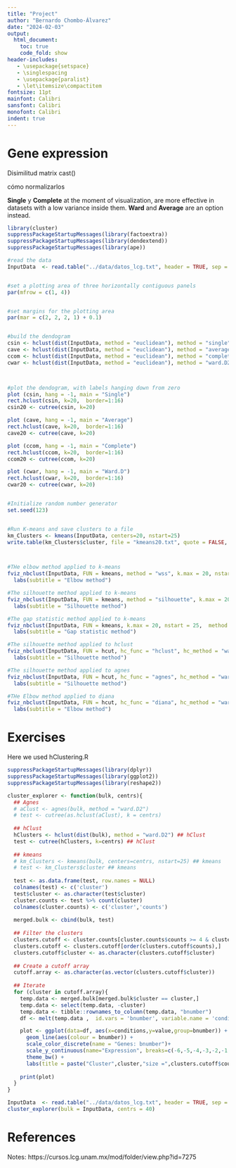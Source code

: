 ```yaml
---
title: "Project"
author: "Bernardo Chombo-Álvarez"
date: "2024-02-03"
output:
  html_document:
    toc: true
    code_fold: show
header-includes:
   - \usepackage{setspace}
   - \singlespacing
   - \usepackage{paralist}
   - \let\itemsize\compactitem
fontsize: 11pt
mainfont: Calibri
sansfont: Calibri
monofont: Calibri
indent: true
---
```

# Gene expression
Disimilitud matrix
cast()

cómo normalizarlos


**Single** y **Complete** at the moment of visualization, are more effective in datasets with a low variance inside them. **Ward** and **Average** are an option instead.

```R
library(cluster)
suppressPackageStartupMessages(library(factoextra))
suppressPackageStartupMessages(library(dendextend))
suppressPackageStartupMessages(library(ape))

#read the data
InputData  <- read.table("../data/datos_lcg.txt", header = TRUE, sep = ",", quote="", row.names = 1)


#set a plotting area of three horizontally contiguous panels
par(mfrow = c(1, 4))


#set margins for the plotting area
par(mar = c(2, 2, 2, 1) + 0.1)


#build the dendogram
csin <- hclust(dist(InputData, method = "euclidean"), method = "single")
cave <- hclust(dist(InputData, method = "euclidean"), method = "average")
ccom <- hclust(dist(InputData, method = "euclidean"), method = "complete")
cwar <- hclust(dist(InputData, method = "euclidean"), method = "ward.D2")



#plot the dendogram, with labels hanging down from zero
plot (csin, hang = -1, main = "Single")
rect.hclust(csin, k=20,  border=1:16)
csin20 <- cutree(csin, k=20)

plot (cave, hang = -1, main = "Average")
rect.hclust(cave, k=20,  border=1:16)
cave20 <- cutree(cave, k=20)

plot (ccom, hang = -1, main = "Complete")
rect.hclust(ccom, k=20,  border=1:16)
ccom20 <- cutree(ccom, k=20)

plot (cwar, hang = -1, main = "Ward.D")
rect.hclust(cwar, k=20,  border=1:16)
cwar20 <- cutree(cwar, k=20)


#Initialize random number generator
set.seed(123)


#Run K-means and save clusters to a file
km_Clusters <- kmeans(InputData, centers=20, nstart=25)
write.table(km_Clusters$cluster, file = "kmeans20.txt", quote = FALSE, row.names = TRUE, col.names = FALSE) 



#THe elbow method applied to k-means
fviz_nbclust(InputData, FUN = kmeans, method = "wss", k.max = 20, nstart = 25) +
  labs(subtitle = "Elbow method")

#The silhouette method applied to k-means
fviz_nbclust(InputData, FUN = kmeans, method = "silhouette", k.max = 20, nstart = 25) +
  labs(subtitle = "Silhouette method")

#The gap statistic method applied to k-means 
fviz_nbclust(InputData, FUN = kmeans, k.max = 20, nstart = 25,  method = "gap_stat", nboot = 50) +
  labs(subtitle = "Gap statistic method")

#The silhouette method applied to hclust
fviz_nbclust(InputData, FUN = hcut, hc_func = "hclust", hc_method = "ward.D2", method = "silhouette", k.max = 20) +
  labs(subtitle = "Silhouette method")

#The silhouette method applied to agnes
fviz_nbclust(InputData, FUN = hcut, hc_func = "agnes", hc_method = "ward.D2", method = "silhouette", k.max = 20) +
  labs(subtitle = "Silhouette method")

#THe Elbow method applied to diana
fviz_nbclust(InputData, FUN = hcut, hc_func = "diana", hc_method = "ward.D2", method = "wss", k.max = 20) +
  labs(subtitle = "Elbow method")
```

# Exercises
Here we used hClustering.R

```R
suppressPackageStartupMessages(library(dplyr))
suppressPackageStartupMessages(library(ggplot2))
suppressPackageStartupMessages(library(reshape2))

cluster_explorer <- function(bulk, centrs){
  ## Agnes
  # aClust <- agnes(bulk, method = "ward.D2")
  # test <- cutree(as.hclust(aClust), k = centrs)
  
  ## hClust
  hClusters <- hclust(dist(bulk), method = "ward.D2") ## hClust
  test <- cutree(hClusters, k=centrs) ## hClust
  
  ## kmeans
  # km_Clusters <- kmeans(bulk, centers=centrs, nstart=25) ## kmeans
  # test <- km_Clusters$cluster ## kmeans
  
  test <- as.data.frame(test, row.names = NULL)
  colnames(test) <- c('cluster')
  test$cluster <- as.character(test$cluster)
  cluster.counts <- test %>% count(cluster)
  colnames(cluster.counts) <- c('cluster','counts')
  
  merged.bulk <- cbind(bulk, test)
  
  ## Filter the clusters
  clusters.cutoff <- cluster.counts[cluster.counts$counts >= 4 & cluster.counts$counts <= 25,]
  clusters.cutoff <- clusters.cutoff[order(clusters.cutoff$counts),]
  clusters.cutoff$cluster <- as.character(clusters.cutoff$cluster)
  
  ## Create a cutoff array
  cutoff.array <- as.character(as.vector(clusters.cutoff$cluster))
  
  ## Iterate
  for (cluster in cutoff.array){
    temp.data <- merged.bulk[merged.bulk$cluster == cluster,]
    temp.data <- select(temp.data, -cluster)
    temp.data <- tibble::rownames_to_column(temp.data, "bnumber")
    df <- melt(temp.data ,  id.vars = 'bnumber', variable.name = 'conditions')

    plot <- ggplot(data=df, aes(x=conditions,y=value,group=bnumber)) +
      geom_line(aes(colour = bnumber)) +
      scale_color_discrete(name = "Genes: bnumber")+
      scale_y_continuous(name="Expression", breaks=c(-6,-5,-4,-3,-2,-1,0,1,2,3,4,5,6), limits=c(-6,6)) +
      theme_bw() +
      labs(title = paste("Cluster",cluster,"size =",clusters.cutoff$counts[clusters.cutoff$cluster == cluster],sep = " "))
      
    print(plot)
  }
}

InputData  <- read.table("../data/datos_lcg.txt", header = TRUE, sep = ",", quote="", row.names = 1)
cluster_explorer(bulk = InputData, centrs = 40)

```

# References
Notes: https://cursos.lcg.unam.mx/mod/folder/view.php?id=7275

